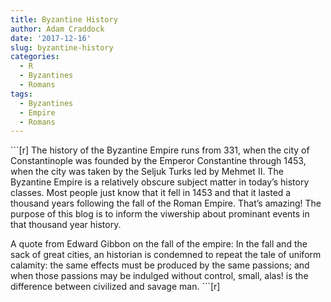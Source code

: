 ```yaml
---
title: Byzantine History
author: Adam Craddock
date: '2017-12-16'
slug: byzantine-history
categories:
  - R
  - Byzantines
  - Romans
tags:
  - Byzantines
  - Empire
  - Romans
---
```


```[r]
The history of the Byzantine Empire runs from 331, when the city of Constantinople was founded by the Emperor Constantine through 1453, when the city was taken by the Seljuk Turks led by Mehmet II. The Byzantine Empire is a relatively obscure subject matter in today's history classes. Most people just know that it fell in 1453 and that it lasted a thousand years following the fall of the Roman Empire. That's amazing! The purpose of this blog is to inform the viwership about prominant events in that thousand year history.

A quote from Edward Gibbon on the fall of the empire:
In the fall and the sack of great cities, an historian is condemned to repeat the tale of uniform calamity: the same effects must be produced by the same passions; and when those passions may be indulged without control, small, alas! is the difference between civilized and savage man. 
```[r]
